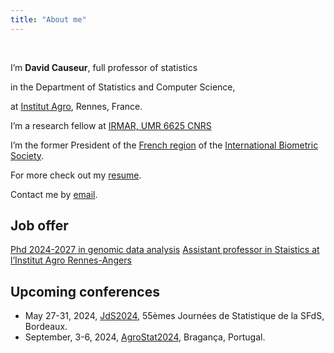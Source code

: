 ```yaml
---
title: "About me"
---
```


&nbsp; &nbsp;

I'm **David Causeur**, full professor of statistics

in the Department of Statistics and Computer Science,

at [Institut Agro](https://www.institut-agro-rennes-angers.fr/), Rennes, France.

I'm a research fellow at [IRMAR, UMR 6625 CNRS](https://irmar.univ-rennes1.fr/)

I'm the former President of the [French region](https://sfb.pages.math.cnrs.fr/asso/) of the [International Biometric Society](https://www.biometricsociety.org/home).

For more check out my [resume](DC-CV_short.pdf).

Contact me by [email].

[email]: mailto:david.causeur@institu-agro.fr

## Job offer

[Phd 2024-2027 in genomic data analysis](https://ged.univ-rennes1.fr/nuxeo/site/esupversions/11d4d3df-a0cf-46dd-97a4-9be53557ceb7?inline)
[Assistant professor in Staistics at l'Institut Agro Rennes-Angers](file:///C:/Users/causeur/Downloads/poste_mcc_institut_agro_stats-2.pdf)

## Upcoming conferences

* May 27-31, 2024, [JdS2024](https://jds2024.sciencesconf.org/), 55èmes Journées de Statistique de la SFdS, Bordeaux.
* September, 3-6, 2024, [AgroStat2024](http://agrostat2024.esa.ipb.pt/welcome/), Bragança, Portugal.
